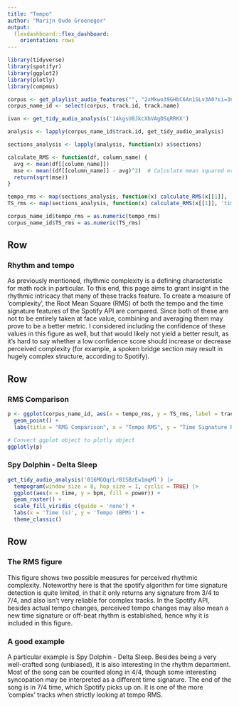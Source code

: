 ```yaml
---
title: "Tempo"
author: "Marijn Oude Groeneger"
output: 
  flexdashboard::flex_dashboard:
    orientation: rows
---
```


```r
library(tidyverse)
library(spotifyr)
library(ggplot2)
library(plotly)
library(compmus)

corpus <- get_playlist_audio_features("", "2xMkwo39GHbC6An1SLv3A0?si=38e568f8d86c48a3")
corpus_name_id <- select(corpus, track.id, track.name)

ivan <- get_tidy_audio_analysis('14kgsU8JkcXbVAgDSqRRKX')

analysis <- lapply(corpus_name_id$track.id, get_tidy_audio_analysis)
```

```r
sections_analysis <- lapply(analysis, function(x) x$sections)

calculate_RMS <- function(df, column_name) {
  avg <- mean(df[[column_name]])
  mse <- mean((df[[column_name]] - avg)^2)  # Calculate mean squared error
  return(sqrt(mse))
}

tempo_rms <- map(sections_analysis, function(x) calculate_RMS(x[[1]], 'tempo'))
TS_rms <- map(sections_analysis, function(x) calculate_RMS(x[[1]], 'time_signature'))

corpus_name_id$tempo_rms = as.numeric(tempo_rms)
corpus_name_id$TS_rms = as.numeric(TS_rms)

```
Row {data-height=250}
------------------------------------------------
### Rhythm and tempo
As previously mentioned, rhythmic complexity is a defining characteristic for math rock in particular. To this end, this page aims to grant insight in the rhythmic intricacy that many of these tracks feature. To create a measure of 'complexity', the Root Mean Square (RMS) of both the tempo and the time signature features of the Spotify API are compared. Since both of these are not to be entirely taken at face value, combining and averaging them may prove to be a better metric. I considered including the confidence of these values in this figure as well, but that would likely not yield a better result, as it's hard to say whether a low confidence score should increase or decrease perceived complexity (for example, a spoken bridge section may result in hugely complex structure, according to Spotify).

Row 
------------------------------------------------
### RMS Comparison
```r
p <- ggplot(corpus_name_id, aes(x = tempo_rms, y = TS_rms, label = track.name)) +
  geom_point() +
  labs(title = "RMS Comparison", x = "Tempo RMS", y = "Time Signature RMS")

# Convert ggplot object to plotly object
ggplotly(p)
```

### Spy Dolphin - Delta Sleep
```r
get_tidy_audio_analysis('016MGQqrLrB1SBzEw1mqMl') |> 
  tempogram(window_size = 8, hop_size = 1, cyclic = TRUE) |> 
  ggplot(aes(x = time, y = bpm, fill = power)) + 
  geom_raster() + 
  scale_fill_viridis_c(guide = 'none') +
  labs(x = 'Time (s)', y = 'Tempo (BPM)') +
  theme_classic()
```

Row {data-height=200}
------------------------------------------------
### The RMS figure
This figure shows two possible measures for perceived rhythmic complexity. Noteworthy here is that the spotify algorithm for time signature detection is quite limited, in that it only returns any signature from 3/4 to 7/4, and also isn't very reliable for complex tracks. In the Spotify API, besides actual tempo changes, perceived tempo changes may also mean a new time signature or off-beat rhythm is established, hence why it is included in this figure. 

### A good example
A particular example is Spy Dolphin - Delta Sleep. Besides being a very well-crafted song (unbiased), it is also interesting in the rhythm department. Most of the song can be counted along in 4/4, though some interesting syncopation may be interpreted as a different time signature. The end of the song is in 7/4 time, which Spotify picks up on. It is one of the more 'complex' tracks when strictly looking at tempo RMS.